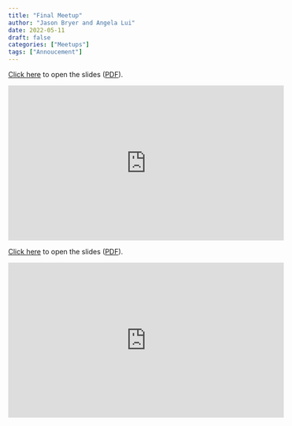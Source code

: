 ```yaml
---
title: "Final Meetup"
author: "Jason Bryer and Angela Lui"
date: 2022-05-11
draft: false
categories: ["Meetups"]
tags: ["Annoucement"]
---
```



[Click here](/slides/11-Final_Meetup.html#1) to open the slides ([PDF](/slides/11-Final_Meetup.pdf)).

<iframe width="560" height="315" src="https://www.youtube.com/embed/gVmby5Lv9YQ" title="YouTube video player" frameborder="0" allow="accelerometer; autoplay; clipboard-write; encrypted-media; gyroscope; picture-in-picture" allowfullscreen></iframe>

<!--more-->

[Click here](/slides/11-Final_Meetup.html#1) to open the slides ([PDF](/slides/11-Final_Meetup.pdf)).

<iframe width="560" height="315" src="https://www.youtube.com/embed/gVmby5Lv9YQ" title="YouTube video player" frameborder="0" allow="accelerometer; autoplay; clipboard-write; encrypted-media; gyroscope; picture-in-picture" allowfullscreen></iframe>



